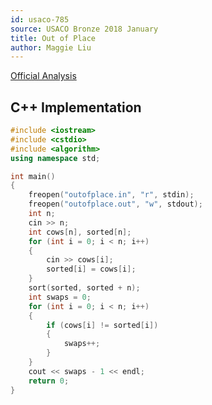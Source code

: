 ```yaml
---
id: usaco-785
source: USACO Bronze 2018 January
title: Out of Place
author: Maggie Liu
---
```


[Official Analysis](http://www.usaco.org/current/data/sol_outofplace_bronze_jan18.html)

<LanguageSection>

<CPPSection>

## C++ Implementation

```cpp
#include <iostream>
#include <cstdio>
#include <algorithm>
using namespace std;

int main() 
{
    freopen("outofplace.in", "r", stdin);
    freopen("outofplace.out", "w", stdout);
    int n;
    cin >> n;
    int cows[n], sorted[n];
    for (int i = 0; i < n; i++)
    {
        cin >> cows[i];
        sorted[i] = cows[i];
    }
    sort(sorted, sorted + n);
    int swaps = 0;
    for (int i = 0; i < n; i++)
    {
        if (cows[i] != sorted[i])
        {
            swaps++;
        }
    }
    cout << swaps - 1 << endl;
    return 0;
}
```

</CPPSection>

</LanguageSection>